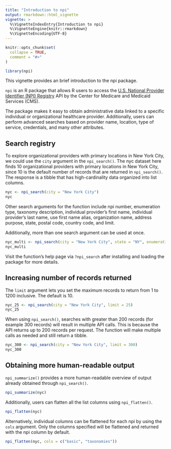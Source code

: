 ```yaml
---
title: "Introduction to npi"
output: rmarkdown::html_vignette
vignette: >
  %\VignetteIndexEntry{Introduction to npi}
  %\VignetteEngine{knitr::rmarkdown}
  %\VignetteEncoding{UTF-8}
---
```


```r
knitr::opts_chunk$set(
  collapse = TRUE,
  comment = "#>"
)
```

```r
library(npi)
``` 

This vignette provides an brief introduction to the npi package. 

`npi` is an R package that allows R users to access the [U.S. National Provider Identifier (NPI) Registry](https://npiregistry.cms.hhs.gov/) API by the Center for Medicare and Medicaid Services (CMS). 

The package makes it easy to obtain administrative data linked to a specific individual or organizational healthcare provider. Additionally, users can perform advanced searches based on provider name, location, type of service, credentials, and many other attributes.

## Search registry

To explore organizational providers with primary locations in New York City, we could use the `city` argument in the `npi_search()`. The nyc dataset here finds 10 organizational providers with primary locations in New York City, since 10 is the default number of records that are returned in `npi_search()`. The response is a tibble that has high-cardinality data organized into list columns.

```r
nyc <- npi_search(city = "New York City")
nyc
```

Other search arguments for the function include npi number, enumeration type, taxonomy description, individual provider's first name, individual provider's last name, use first name alias, organization name, address purpose, state, postal code, country code, and limit. 

Additionally, more than one search argument can be used at once.

```r
nyc_multi <- npi_search(city = "New York City", state = "NY", enumeration_type = "org")
nyc_multi
```

Visit the function's help page via `?npi_search` after installing and loading the package for more details.

## Increasing number of records returned

The `limit` argument lets you set the maximum records to return from 1 to 1200 inclusive. The default is 10.

```r
nyc_25 <- npi_search(city = "New York City", limit = 25)
nyc_25
```

When using `npi_search()`, searches with greater than 200 records (for example 300 records) will result in multiple API calls. This is because the API returns up to 200 records per request. The function will make multiple calls as needed and still return a tibble.

```r
nyc_300 <- npi_search(city = "New York City", limit = 300)
nyc_300
```


## Obtaining more human-readable output

`npi_summarize()` provides a more human-readable overview of output already obtained through `npi_search()`. 

```r
npi_summarize(nyc)
```

Additionally, users can flatten all the list columns using `npi_flatten()`.

```r
npi_flatten(nyc)
```

Alternatively, individual columns can be flattened for each npi by using the `cols` argument. Only the columns specified will be flattened and returned with the npi column by default.

```r
npi_flatten(nyc, cols = c("basic", "taxonomies"))
```

